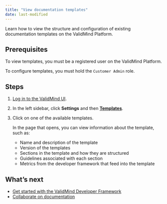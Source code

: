 ```yaml
---
title: "View documentation templates"
date: last-modified
---
```


Learn how to view the structure and configuration of existing documentation templates on the ValidMind Platform. 

## Prerequisites

To view templates, you must be a registered user on the ValidMind Platform.

::: {.callout-important}
To configure templates, you must hold the `Customer Admin` role. 
:::

## Steps

1. [Log in to the ValidMind UI]({{< var vm_ui >}}).

2. In the left sidebar, click **Settings** and then [**Templates**](https://app.prod.validmind.ai/settings/templates).

2. Click on one of the available templates. 

   In the page that opens, you can view information about the template, such as: 

   - Name and description of the template
   - Version of the templates
   - Sections in the template and how they are structured
   - Guidelines associated with each section 
   - Metrics from the developer framework that feed into the template


<!---
## Troubleshooting

[Include any common issues or errors that may arise during the task and how to resolve them.]
--->

## What's next

- [Get started with the ValidMind Developer Framework](get-started-developer-framework.qmd)
- [Collaborate on documentation](collaborate-on-model-documentation.qmd)
